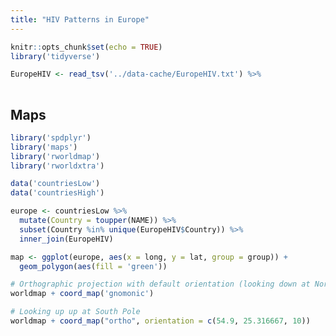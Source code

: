 ```yaml
---
title: "HIV Patterns in Europe"
---
```


```r
knitr::opts_chunk$set(echo = TRUE)
library('tidyverse')
```

```r
EuropeHIV <- read_tsv('../data-cache/EuropeHIV.txt') %>%
  
```

## Maps

```r
library('spdplyr')
library('maps')
library('rworldmap')
library('rworldxtra')

data('countriesLow')
data('countriesHigh')

europe <- countriesLow %>%
  mutate(Country = toupper(NAME)) %>%
  subset(Country %in% unique(EuropeHIV$Country)) %>%
  inner_join(EuropeHIV)

map <- ggplot(europe, aes(x = long, y = lat, group = group)) +
  geom_polygon(aes(fill = 'green'))

# Orthographic projection with default orientation (looking down at North pole)
worldmap + coord_map('gnomonic')

# Looking up up at South Pole
worldmap + coord_map("ortho", orientation = c(54.9, 25.316667, 10))
```

